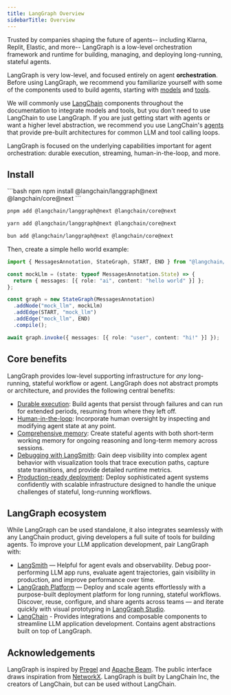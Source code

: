 ```yaml
---
title: LangGraph Overview
sidebarTitle: Overview
---
```



<AlphaCallout />

Trusted by companies shaping the future of agents-- including Klarna, Replit, Elastic, and more-- LangGraph is a low-level orchestration framework and runtime for building, managing, and deploying long-running, stateful agents.

LangGraph is very low-level, and focused entirely on agent **orchestration**. Before using LangGraph, we recommend you familiarize yourself with some of the components used to build agents, starting with [models](/oss/javascript/langchain/models) and [tools](/oss/javascript/langchain/tools).

We will commonly use [LangChain](/oss/javascript/langchain/overview) components throughout the documentation to integrate models and tools, but you don't need to use LangChain to use LangGraph. If you are just getting start with agents or want a higher level abstraction, we recommend you use LangChain's [agents](/oss/javascript/langchain/agents) that provide pre-built architectures for common LLM and tool calling loops.

LangGraph is focused on the underlying capabilities important for agent orchestration: durable execution, streaming, human-in-the-loop, and more.

## <Icon icon="download" size={20} /> Install



<CodeGroup>
```bash npm
npm install @langchain/langgraph@next @langchain/core@next
```

```bash pnpm
pnpm add @langchain/langgraph@next @langchain/core@next
```

```bash yarn
yarn add @langchain/langgraph@next @langchain/core@next
```

```bash bun
bun add @langchain/langgraph@next @langchain/core@next
```
</CodeGroup>


Then, create a simple hello world example:



```typescript
import { MessagesAnnotation, StateGraph, START, END } from "@langchain/langgraph";

const mockLlm = (state: typeof MessagesAnnotation.State) => {
  return { messages: [{ role: "ai", content: "hello world" }] };
};

const graph = new StateGraph(MessagesAnnotation)
  .addNode("mock_llm", mockLlm)
  .addEdge(START, "mock_llm")
  .addEdge("mock_llm", END)
  .compile();

await graph.invoke({ messages: [{ role: "user", content: "hi!" }] });
```


## Core benefits

LangGraph provides low-level supporting infrastructure for *any* long-running, stateful workflow or agent. LangGraph does not abstract prompts or architecture, and provides the following central benefits:

* [Durable execution](/oss/javascript/langgraph/durable-execution): Build agents that persist through failures and can run for extended periods, resuming from where they left off.
* [Human-in-the-loop](/oss/javascript/langgraph/add-human-in-the-loop): Incorporate human oversight by inspecting and modifying agent state at any point.
* [Comprehensive memory](/oss/javascript/concepts/memory): Create stateful agents with both short-term working memory for ongoing reasoning and long-term memory across sessions.
* [Debugging with LangSmith](/langsmith/home): Gain deep visibility into complex agent behavior with visualization tools that trace execution paths, capture state transitions, and provide detailed runtime metrics.
* [Production-ready deployment](/langgraph-platform/deployment-options): Deploy sophisticated agent systems confidently with scalable infrastructure designed to handle the unique challenges of stateful, long-running workflows.

## LangGraph ecosystem

While LangGraph can be used standalone, it also integrates seamlessly with any LangChain product, giving developers a full suite of tools for building agents. To improve your LLM application development, pair LangGraph with:

* [LangSmith](http://www.langchain.com/langsmith) — Helpful for agent evals and observability. Debug poor-performing LLM app runs, evaluate agent trajectories, gain visibility in production, and improve performance over time.
* [LangGraph Platform](/langgraph-platform) — Deploy and scale agents effortlessly with a purpose-built deployment platform for long running, stateful workflows. Discover, reuse, configure, and share agents across teams — and iterate quickly with visual prototyping in [LangGraph Studio](/langgraph-platform/langgraph-studio).
* [LangChain](/oss/javascript/langchain/overview) - Provides integrations and composable components to streamline LLM application development. Contains agent abstractions built on top of LangGraph.

## Acknowledgements

LangGraph is inspired by [Pregel](https://research.google/pubs/pub37252/) and [Apache Beam](https://beam.apache.org/). The public interface draws inspiration from [NetworkX](https://networkx.org/documentation/latest/). LangGraph is built by LangChain Inc, the creators of LangChain, but can be used without LangChain.
